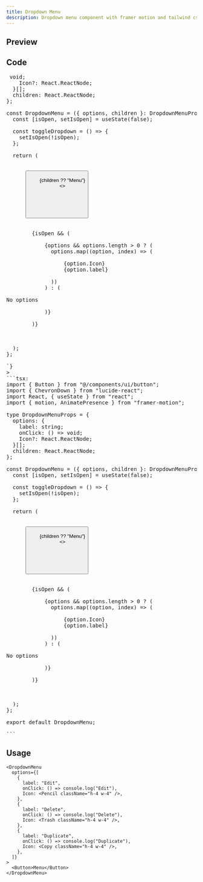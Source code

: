 ```yaml
---
title: Dropdown Menu
description: Dropdown menu component with framer motion and tailwind css.
---
```


## Preview

<Preview>
  <DropdownMenuRenderer />
</Preview>

## Code

<Pre
  raw={`import { Button } from "@/components/ui/button";

type DropdownMenuProps = {
  options: {
    label: string;
    onClick: () => void;
    Icon?: React.ReactNode;
  }[];
  children: React.ReactNode;
};

const DropdownMenu = ({ options, children }: DropdownMenuProps) => {
  const [isOpen, setIsOpen] = useState(false);

  const toggleDropdown = () => {
    setIsOpen(!isOpen);
  };

  return (
    <div className="relative">
      <Button
        onClick={toggleDropdown}
        className="px-4 py-2 bg-[#11111198] hover:bg-[#111111d1] shadow-[0_0_20px_rgba(0,0,0,0.2)] border-none rounded-xl backdrop-blur-sm"
      >
        {children ?? "Menu"}
        <>
          <motion.span
            className="ml-2"
            animate={{ rotate: isOpen ? 180 : 0 }}
            transition={{ duration: 0.4, ease: "easeInOut", type: "spring" }}
          >
            <ChevronDown className="h-4 w-4" />
          </motion.span>
        </>
      </Button>

      <AnimatePresence>
        {isOpen && (
          <motion.div
            initial={{ y: -5, scale: 0.95, filter: "blur(10px)" }}
            animate={{ y: 0, scale: 1, filter: "blur(0px)" }}
            exit={{ y: -5, scale: 0.95, opacity: 0, filter: "blur(10px)" }}
            transition={{ duration: 0.6, ease: "circInOut", type: "spring" }}
            className="absolute z-10 w-48 mt-2 p-1 bg-[#11111198] rounded-xl shadow-[0_0_20px_rgba(0,0,0,0.2)] backdrop-blur-sm flex flex-col gap-2"
          >
            {options && options.length > 0 ? (
              options.map((option, index) => (
                <motion.button
                  initial={{
                    opacity: 0,
                    x: 10,
                    scale: 0.95,
                    filter: "blur(10px)",
                  }}
                  animate={{ opacity: 1, x: 0, scale: 1, filter: "blur(0px)" }}
                  exit={{
                    opacity: 0,
                    x: 10,
                    scale: 0.95,
                    filter: "blur(10px)",
                  }}
                  transition={{
                    duration: 0.4,
                    delay: index * 0.1,
                    ease: "easeInOut",
                    type: "spring",
                  }}
                  whileHover={{
                    backgroundColor: "#11111140",
                    transition: {
                      duration: 0.4,
                      ease: "easeInOut",
                    },
                  }}
                  whileTap={{
                    scale: 0.95,
                    transition: {
                      duration: 0.2,
                      ease: "easeInOut",
                    },
                  }}
                  key={option.label}
                  onClick={option.onClick}
                  className="px-2 py-3 cursor-pointer text-white text-sm rounded-lg w-full text-left flex items-center gap-x-2"
                >
                  {option.Icon}
                  {option.label}
                </motion.button>
              ))
            ) : (
              <div className="px-4 py-2 text-white text-xs">No options</div>
            )}
          </motion.div>
        )}
      </AnimatePresence>
    </div>
  );
};

`}
>
```tsx: 
import { Button } from "@/components/ui/button";
import { ChevronDown } from "lucide-react";
import React, { useState } from "react";
import { motion, AnimatePresence } from "framer-motion";

type DropdownMenuProps = {
  options: {
    label: string;
    onClick: () => void;
    Icon?: React.ReactNode;
  }[];
  children: React.ReactNode;
};

const DropdownMenu = ({ options, children }: DropdownMenuProps) => {
  const [isOpen, setIsOpen] = useState(false);

  const toggleDropdown = () => {
    setIsOpen(!isOpen);
  };

  return (
    <div className="relative">
      <Button
        onClick={toggleDropdown}
        className="px-4 py-2 bg-[#11111198] hover:bg-[#111111d1] shadow-[0_0_20px_rgba(0,0,0,0.2)] border-none rounded-xl backdrop-blur-sm"
      >
        {children ?? "Menu"}
        <>
          <motion.span
            className="ml-2"
            animate={{ rotate: isOpen ? 180 : 0 }}
            transition={{ duration: 0.4, ease: "easeInOut", type: "spring" }}
          >
            <ChevronDown className="h-4 w-4" />
          </motion.span>
        </>
      </Button>

      <AnimatePresence>
        {isOpen && (
          <motion.div
            initial={{ y: -5, scale: 0.95, filter: "blur(10px)" }}
            animate={{ y: 0, scale: 1, filter: "blur(0px)" }}
            exit={{ y: -5, scale: 0.95, opacity: 0, filter: "blur(10px)" }}
            transition={{ duration: 0.6, ease: "circInOut", type: "spring" }}
            className="absolute z-10 w-48 mt-2 p-1 bg-[#11111198] rounded-xl shadow-[0_0_20px_rgba(0,0,0,0.2)] backdrop-blur-sm flex flex-col gap-2"
          >
            {options && options.length > 0 ? (
              options.map((option, index) => (
                <motion.button
                  initial={{
                    opacity: 0,
                    x: 10,
                    scale: 0.95,
                    filter: "blur(10px)",
                  }}
                  animate={{ opacity: 1, x: 0, scale: 1, filter: "blur(0px)" }}
                  exit={{
                    opacity: 0,
                    x: 10,
                    scale: 0.95,
                    filter: "blur(10px)",
                  }}
                  transition={{
                    duration: 0.4,
                    delay: index * 0.1,
                    ease: "easeInOut",
                    type: "spring",
                  }}
                  whileHover={{
                    backgroundColor: "#11111140",
                    transition: {
                      duration: 0.4,
                      ease: "easeInOut",
                    },
                  }}
                  whileTap={{
                    scale: 0.95,
                    transition: {
                      duration: 0.2,
                      ease: "easeInOut",
                    },
                  }}
                  key={option.label}
                  onClick={option.onClick}
                  className="px-2 py-3 cursor-pointer text-white text-sm rounded-lg w-full text-left flex items-center gap-x-2"
                >
                  {option.Icon}
                  {option.label}
                </motion.button>
              ))
            ) : (
              <div className="px-4 py-2 text-white text-xs">No options</div>
            )}
          </motion.div>
        )}
      </AnimatePresence>
    </div>
  );
};

export default DropdownMenu;

```
</Pre>

## Usage

```tsx
<DropdownMenu
  options={[
    {
      label: "Edit",
      onClick: () => console.log("Edit"),
      Icon: <Pencil className="h-4 w-4" />,
    },
    {
      label: "Delete",
      onClick: () => console.log("Delete"),
      Icon: <Trash className="h-4 w-4" />,
    },
    {
      label: "Duplicate",
      onClick: () => console.log("Duplicate"),
      Icon: <Copy className="h-4 w-4" />,
    },
  ]}
>
  <Button>Menu</Button>
</DropdownMenu>
```
